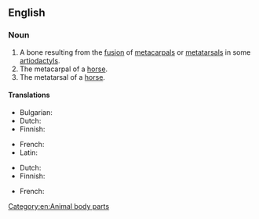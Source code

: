 ==English==

===Noun===
{{en-noun}}

# A bone resulting from the [[fusion]] of [[metacarpal]]s or [[metatarsal]]s in some [[artiodactyl]]s.
# The metacarpal of a [[horse]].
# The metatarsal of a [[horse]].

====Translations====
{{trans-top|metacarpal of a horse}}
* Bulgarian: {{t+|bg|пищял|m}}
* Dutch: {{t|nl|pijpbeen|n}}
* Finnish: {{t|fi|etusääriluu}}
{{trans-mid}}
* French: {{t+|fr|canon|m}}
* Latin: {{t|la|os cannon|n}}
{{trans-bottom}}

{{trans-top|metatarsal of a horse}}
* Dutch: {{t|nl|pijpbeen|n}}
* Finnish: {{t|fi|takasääriluu}}
{{trans-mid}}
* French: {{t+|fr|canon|m}}
{{trans-bottom}}

[[Category:en:Animal body parts]]